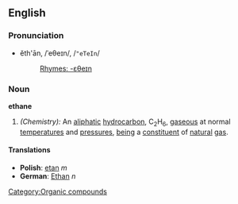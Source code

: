 ==English==
===Pronunciation===
*ĕth'ān, /ˈeθeɪn/, /<tt>"eTeIn</tt>/
*:[[Rhymes:English:-ɛθeɪn|Rhymes: -ɛθeɪn]]

===Noun===
'''ethane'''

#''(Chemistry):'' An [[aliphatic]] [[hydrocarbon]], C<sub>2</sub>H<sub>6</sub>, [[gaseous]] at normal [[temperature]]s and [[pressure]]s, [[being]] a [[constituent]] of [[natural]] [[gas]].

====Translations====
*'''Polish''': [[etan]] ''m''
*'''German''': [[Ethan]] ''n''

[[Category:Organic compounds]]